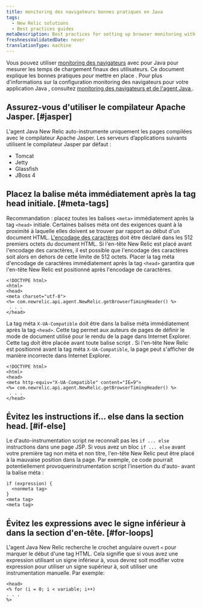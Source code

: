 ```yaml
---
title: monitoring des navigateurs bonnes pratiques en Java
tags:
  - New Relic solutions
  - Best practices guides
metaDescription: Best practices for setting up browser monitoring with your New Relic Java agent.
freshnessValidatedDate: never
translationType: machine
---
```


Vous pouvez utiliser [monitoring des navigateurs](/docs/browser/new-relic-browser/getting-started/introduction-new-relic-browser) avec <InlinePopover type="apm" />pour Java pour mesurer les temps de chargement finaux des utilisateurs. Ce document explique les bonnes pratiques pour mettre en place <InlinePopover type="browser" />. Pour plus d&apos;informations sur la configuration monitoring des navigateurs pour votre application Java , consultez [monitoring des navigateurs et de l&apos;agent Java ](/docs/agents/java-agent/instrumentation/page-load-timing-java).

## Assurez-vous d&apos;utiliser le compilateur Apache Jasper. [#jasper]

L&apos;agent Java New Relic auto-instrumente uniquement les pages compilées avec le compilateur Apache Jasper. Les serveurs d’applications suivants utilisent le compilateur Jasper par défaut :

* Tomcat
* Jetty
* Glassfish
* JBoss 4

## Placez la balise méta immédiatement après la tag head initiale. [#meta-tags]

Recommandation : placez toutes les balises `<meta>` immédiatement après la tag `<head>` initiale. Certaines balises méta ont des exigences quant à la proximité à laquelle elles doivent se trouver par rapport au début d&apos;un document HTML. [L&apos;encodage des caractères](http://www.w3.org/TR/html-markup/syntax.html#character-encoding) doit être déclaré dans les 512 premiers octets du document HTML. Si l&apos;en-tête New Relic est placé avant l&apos;encodage des caractères, il est possible que l&apos;encodage des caractères soit alors en dehors de cette limite de 512 octets. Placer la tag méta d&apos;encodage de caractères immédiatement après la tag `<head>` garantira que l&apos;en-tête New Relic est positionné après l&apos;encodage de caractères.

```
<!DOCTYPE html>
<html>
<head>
<meta charset="utf-8">
<%= com.newrelic.api.agent.NewRelic.getBrowserTimingHeader() %>
 . . .
</head>
```

La tag méta `X-UA-Compatible` doit être dans la balise méta immédiatement après la tag `<head>`. Cette tag permet aux auteurs de pages de définir le mode de document utilisé pour le rendu de la page dans Internet Explorer. Cette tag doit être placée avant toute balise script . Si l&apos;en-tête New Relic est positionné avant la tag méta `X-UA-Compatible`, la page peut s&apos;afficher de manière incorrecte dans Internet Explorer.

```
<!DOCTYPE html>
<html>
<head>
<meta http-equiv="X-UA-Compatible" content="IE=9">
<%= com.newrelic.api.agent.NewRelic.getBrowserTimingHeader() %>
 . . .
</head>
```

## Évitez les instructions if… else dans la section head. [#if-else]

Le d&apos;auto-instrumentation script ne reconnaît pas les `if ... else` instructions dans une page JSP. Si vous avez un bloc `if ... else` avant votre première tag non méta et non titre, l&apos;en-tête New Relic peut être placé à la mauvaise position dans la page. Par exemple, ce code pourrait potentiellement provoquerinstrumentation script l&apos;insertion du d&apos;auto- avant la balise méta :

```
if (expression) {
  <nonmeta tag>
}
<meta tag>
<meta tag>
```

## Évitez les expressions avec le signe inférieur à dans la section d&apos;en-tête. [#for-loops]

L&apos;agent Java New Relic recherche le crochet angulaire ouvert `<` pour marquer le début d&apos;une tag HTML. Cela signifie que si vous avez une expression utilisant un signe inférieur à, vous devrez soit modifier votre expression pour utiliser un signe supérieur à, soit utiliser une instrumentation manuelle. Par exemple:

```
<head>
<% for (i = 0; i < variable; i++)
. . . 
%>
```
